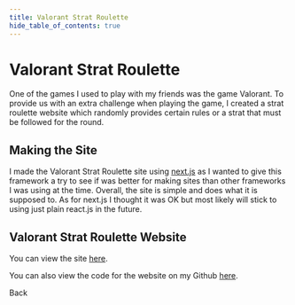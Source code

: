 ```yaml
---
title: Valorant Strat Roulette
hide_table_of_contents: true
---
```



# Valorant Strat Roulette
One of the games I used to play with my friends was the game Valorant. To provide us with an extra challenge when playing the game, I created a strat roulette website which randomly provides certain rules or a strat that must be followed for the round.

## Making the Site
I made the Valorant Strat Roulette site using [next.js](https://nextjs.org/) as I wanted to give this framework a try to see if was better for making sites than other frameworks I was using at the time. Overall, the site is simple and does what it is supposed to. As for next.js I thought it was OK but most likely will stick to using just plain react.js in the future.

## Valorant Strat Roulette Website
You can view the site [here](https://thejewgamer.github.io/ValorantStratRoulette/).

You can also view the code for the website on my Github [here](https://github.com/TheJewGamer/ValorantStratRoulette).

<div className='buttonCenter'>
    <Link
        className="buttonsStyle"
        to="/projects/">
        Back
    </Link>
</div>